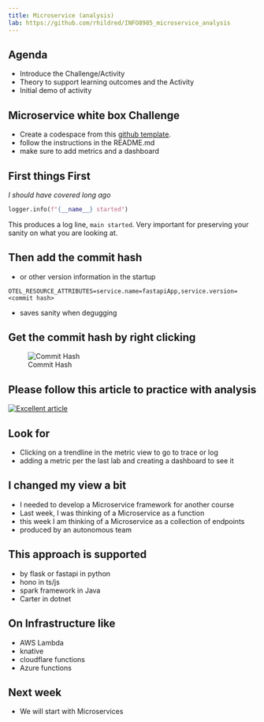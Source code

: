---
title: Microservice (analysis)
lab: https://github.com/rhildred/INFO8985_microservice_analysis
---
## Agenda

- Introduce the Challenge/Activity
- Theory to support learning outcomes and the Activity
- Initial demo of activity

## Microservice white box Challenge

- Create a codespace from this [github template](`r rmarkdown::metadata$lab`).
- follow the instructions in the README.md
- make sure to add metrics and a dashboard

## First things First

*I should have covered long ago*
```python
logger.info(f"{__name__} started")
```
This produces a log line, `main started`. Very important for preserving your sanity on what you are looking at.

## Then add the commit hash

- or other version information in the startup

```env
OTEL_RESOURCE_ATTRIBUTES=service.name=fastapiApp,service.version=<commit hash>
```

- saves sanity when degugging

## Get the commit hash by right clicking

![Commit Hash](images/CommitHash.PNG)

## Please follow this article to practice with analysis

[![Excellent article](images/opentelemetry-fastapi-cover.webp)](https://signoz.io/blog/opentelemetry-fastapi/)

## Look for

- Clicking on a trendline in the metric view to go to trace or log
- adding a metric per the last lab and creating a dashboard to see it

## I changed my view a bit

- I needed to develop a Microservice framework for another course
- Last week, I was thinking of a Microservice as a function
- this week I am thinking of a Microservice as a collection of endpoints
- produced by an autonomous team

## This approach is supported

- by flask or fastapi in python
- hono in ts/js
- spark framework in Java
- Carter in dotnet

## On Infrastructure like

- AWS Lambda
- knative
- cloudflare functions
- Azure functions

## Next week

- We will start with Microservices